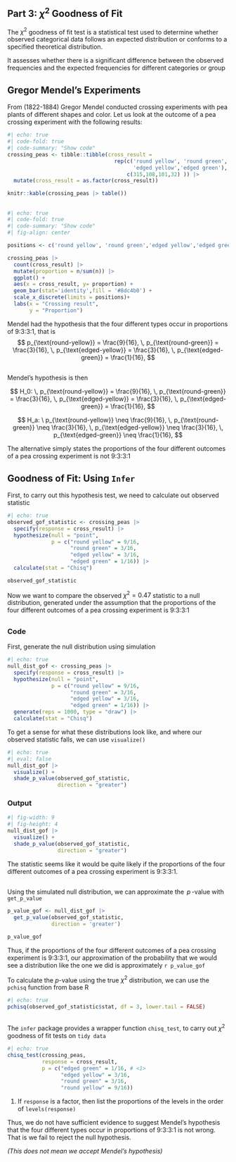 
## Part 3:  $\chi^2$ Goodness of Fit

The $\chi^2$ goodness of fit test is a statistical test used to determine whether observed categorical data follows an expected distribution or conforms to a specified theoretical distribution. 

::: vertical-space
:::

It assesses whether there is a significant difference between the observed frequencies and the expected frequencies for different categories or group



## Gregor Mendel’s Experiments

From (1822-1884) Gregor Mendel conducted crossing experiments with pea plants
of different shapes and color. Let us look at the outcome of a pea crossing experiment with the following results:

```r
#| echo: true
#| code-fold: true
#| code-summary: "Show code"
crossing_peas <- tibble::tibble(cross_result = 
                                  rep(c('round yellow', 'round green',
                                        'edged yellow','edged green'),
                                      c(315,108,101,32) )) |> 
  mutate(cross_result = as.factor(cross_result))
```


::: vertical-space
:::


```r
knitr::kable(crossing_peas |> table())
```



## {.smaller}

```r
#| echo: true
#| code-fold: true
#| code-summary: "Show code"
#| fig-align: center

positions <- c('round yellow', 'round green','edged yellow','edged green')

crossing_peas |>
  count(cross_result) |> 
  mutate(proportion = n/sum(n)) |> 
  ggplot() +
  aes(x = cross_result, y= proportion) +
  geom_bar(stat='identity',fill = '#8dc4b0') +
  scale_x_discrete(limits = positions)+
  labs(x = "Crossing result",
       y = "Proportion")
```


Mendel had the hypothesis that the four different types occur in proportions of 9:3:3:1, that is
$$
p_{\text{round-yellow}} = \frac{9}{16}, \,
p_{\text{round-green}} = \frac{3}{16}, \,
p_{\text{edged-yellow}} = \frac{3}{16}, \,
p_{\text{edged-green}} = \frac{1}{16},
$$


## {.smaller}

Mendel's hypothesis is then 

$$
H_0: \,
p_{\text{round-yellow}} = \frac{9}{16}, \,
p_{\text{round-green}} = \frac{3}{16}, \,
p_{\text{edged-yellow}} = \frac{3}{16}, \,
p_{\text{edged-green}} = \frac{1}{16},
$$

$$
H_a: \
p_{\text{round-yellow}} \neq \frac{9}{16}, \,
p_{\text{round-green}} \neq \frac{3}{16}, \,
p_{\text{edged-yellow}} \neq \frac{3}{16}, \,
p_{\text{edged-green}} \neq \frac{1}{16},
$$

::: vertical-space
:::


The alternative simply states the proportions of the four different outcomes of a pea crossing experiment is not 9:3:3:1




## Goodness of Fit: Using `Infer`



First, to carry out this hypothesis test, we need to calculate out observed statistic

```r
#| echo: true
observed_gof_statistic <- crossing_peas |> 
  specify(response = cross_result) |> 
  hypothesize(null = "point",
              p = c("round yellow" = 9/16,
                    "round green" = 3/16,
                    "edged yellow" = 3/16,
                    "edged green" = 1/16)) |> 
  calculate(stat = "Chisq")
```

```r
observed_gof_statistic
```


Now we want to compare the observed $\chi^2 =0.47$ statistic to a null 
distribution, generated under the assumption that the proportions of the four different outcomes of a pea crossing experiment is 9:3:3:1

 

##

::: {.panel-tabset}


### Code

First, generate the null distribution using simulation

```r
#| echo: true
null_dist_gof <- crossing_peas |> 
  specify(response = cross_result) |> 
  hypothesize(null = "point",
              p = c("round yellow" = 9/16,
                    "round green" = 3/16,
                    "edged yellow" = 3/16,
                    "edged green" = 1/16)) |> 
  generate(reps = 1000, type = "draw") |> 
  calculate(stat = "Chisq")
```

::: vertical-space
:::


To get a sense for what these distributions look like, and where our observed statistic falls, we can use `visualize()`


```r
#| echo: true
#| eval: false
null_dist_gof |> 
  visualize() + 
  shade_p_value(observed_gof_statistic,
                direction = "greater")
```


### Output


```r
#| fig-width: 9
#| fig-height: 4
null_dist_gof |> 
  visualize() + 
  shade_p_value(observed_gof_statistic,
                direction = "greater")
```


The statistic seems like it would be quite likely if the proportions of the four different outcomes of a pea crossing experiment is 9:3:3:1. 



:::




## 

Using the simulated null distribution, we can approximate the $\,p\,$-value with `get_p_value`


```r
p_value_gof <- null_dist_gof |> 
  get_p_value(observed_gof_statistic,
              direction = 'greater')
```

```r
p_value_gof
```

::: vertical-space
:::

Thus, if the proportions of the four different outcomes of a pea crossing experiment is  9:3:3:1, our approximation of the probability that we would see a distribution like the one we did is approximately `r p_value_gof`


::: vertical-space
:::

To calculate the $p$-value using the true $\chi^2$ distribution, we can use the `pchisq` function from base R


```r
#| echo: true
pchisq(observed_gof_statistic$stat, df = 3, lower.tail = FALSE)
```




##

The `infer` package provides a wrapper function `chisq_test`, to carry out $\chi^2$ goodness of fit tests on `tidy data`

```r
#| echo: true
chisq_test(crossing_peas, 
           response = cross_result, 
           p = c("edged green" = 1/16, # <1>
                 "edged yellow" = 3/16,
                 "round green" = 3/16,
                 "round yellow" = 9/16))
```

1. If `response` is a factor, then list the proportions of the levels in the order of `levels(response)`




::: vertical-space
:::


Thus, we do not have sufficient evidence to suggest Mendel's hypothesis that the four different types occur in proportions of 9:3:3:1
is not wrong. That is we fail to reject the null hypothesis.


*(This does not mean we accept Mendel's hypothesis)*







